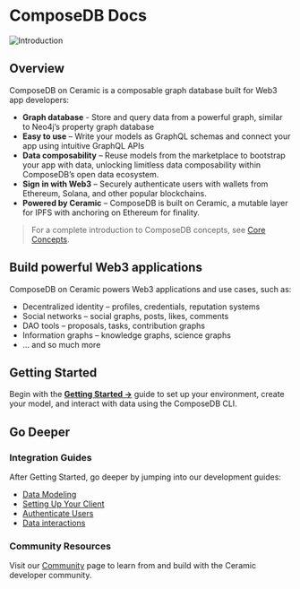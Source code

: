 # ComposeDB Docs
![Introduction](/img/intro-dataverse.png)

## Overview
ComposeDB on Ceramic is a composable graph database built for Web3 app developers:

-  **Graph database** - Store and query data from a powerful graph, similar to Neo4j’s property graph database
-  **Easy to use** – Write your models as GraphQL schemas and connect your app using intuitive GraphQL APIs
-  **Data composability** – Reuse models from the marketplace to bootstrap your app with data, unlocking limitless data composability within ComposeDB’s open data ecosystem.
-  **Sign in with Web3** – Securely authenticate users with wallets from Ethereum, Solana, and other popular blockchains.
-  **Powered by Ceramic** – ComposeDB is built on Ceramic, a mutable layer for IPFS with anchoring on Ethereum for finality.

> For a complete introduction to ComposeDB concepts, see [Core Concepts](./core-concepts).

## Build powerful Web3 applications
ComposeDB on Ceramic powers Web3 applications and use cases, such as:

- Decentralized identity – profiles, credentials, reputation systems
- Social networks – social graphs, posts, likes, comments
- DAO tools – proposals, tasks, contribution graphs
- Information graphs – knowledge graphs, science graphs
- … and so much more



## Getting Started
Begin with the [**Getting Started →**](./getting-started) guide to set up your environment, create your model, and interact with data using the ComposeDB CLI.
  

## Go Deeper
### Integration Guides
After Getting Started, go deeper by jumping into our development guides:

- [Data Modeling](./guides/data-modeling/)
- [Setting Up Your Client](./guides/composedb-client)
- [Authenticate Users](./guides/composedb-client/authenticate-users)
- [Data interactions](./guides/data-interactions)
<!-- Server Config-->

  
### Community Resources
Visit our [Community](./community.mdx) page to learn from and build with the Ceramic developer community.